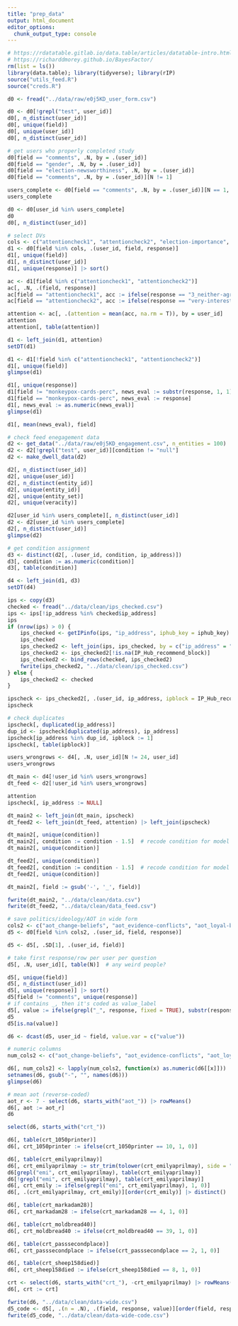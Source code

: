 ```yaml
---
title: "prep_data"
output: html_document
editor_options: 
  chunk_output_type: console
---
```


```r
# https://rdatatable.gitlab.io/data.table/articles/datatable-intro.html
# https://richarddmorey.github.io/BayesFactor/
rm(list = ls())
library(data.table); library(tidyverse); library(rIP)
source("utils_feed.R")
source("creds.R")
```


```r
d0 <- fread("../data/raw/e0j5KD_user_form.csv")
```


```r
d0 <- d0[!grepl("test", user_id)]
d0[, n_distinct(user_id)]
d0[, unique(field)]
d0[, unique(user_id)]
d0[, n_distinct(user_id)]
```


```r
# get users who properly completed study
d0[field == "comments", .N, by = .(user_id)]
d0[field == "gender", .N, by = .(user_id)]
d0[field == "election-newsworthiness", .N, by = .(user_id)]
d0[field == "comments", .N, by = .(user_id)][N != 1]

users_complete <- d0[field == "comments", .N, by = .(user_id)][N == 1, user_id]
users_complete

d0 <- d0[user_id %in% users_complete]
d0
d0[, n_distinct(user_id)]


```


```r
# select DVs
cols <- c("attentioncheck1", "attentioncheck2", "election-importance", "election-newsworthiness", "johnny-importance", "johnny-newsworthiness", "monkeypox-importance", "monkeypox-newsworthiness", "covid-importance", "covid-newsworthiness", "election-exposure-frequency", "johnny-exposure-frequency", "monkeypox-exposure-frequency", "covid-exposure-frequency", "election-desired-frequency", "johnny-desired-frequency", "monkeypox-desired-frequency", "covid-desired-frequency", "monkeypox-concern", "monkeypox-worry", "monkeypox-vax", "monkeypox-problem", "monkeypox-cards-perc", "covid-tired", "covid-changesubject", "covid-sickhearing")
d1 <- d0[field %in% cols, .(user_id, field, response)]
d1[, unique(field)]
d1[, n_distinct(user_id)]
d1[, unique(response)] |> sort()
```


```r
ac <- d1[field %in% c("attentioncheck1", "attentioncheck2")]
ac[, .N, .(field, response)]
ac[field == "attentioncheck1", acc := ifelse(response == "3_neither-agree-nor-disagree", 1, 0)]
ac[field == "attentioncheck2", acc := ifelse(response == "very-interested;extremely-interested", 1, 0)]

attention <- ac[, .(attention = mean(acc, na.rm = T)), by = user_id]
attention
attention[, table(attention)]

d1 <- left_join(d1, attention)
setDT(d1)
```


```r
d1 <- d1[!field %in% c("attentioncheck1", "attentioncheck2")]
d1[, unique(field)]
glimpse(d1)

d1[, unique(response)]
d1[field != "monkeypox-cards-perc", news_eval := substr(response, 1, 1)]
d1[field == "monkeypox-cards-perc", news_eval := response]
d1[, news_eval := as.numeric(news_eval)]
glimpse(d1)

d1[, mean(news_eval), field]
```


```r
# check feed enegagement data
d2 <- get_data("../data/raw/e0j5KD_engagement.csv", n_entities = 100)
d2 <- d2[!grepl("test", user_id)][condition != "null"]
d2 <- make_dwell_data(d2)

d2[, n_distinct(user_id)]
d2[, unique(user_id)]
d2[, n_distinct(entity_id)]
d2[, unique(entity_id)]
d2[, unique(entity_set)]
d2[, unique(veracity)]

d2[user_id %in% users_complete][, n_distinct(user_id)]
d2 <- d2[user_id %in% users_complete]
d2[, n_distinct(user_id)]
glimpse(d2)

# get condition assignment
d3 <- distinct(d2[, .(user_id, condition, ip_address)])
d3[, condition := as.numeric(condition)]
d3[, table(condition)]

d4 <- left_join(d1, d3)
setDT(d4)
```


```r
ips <- copy(d3)
checked <- fread("../data/clean/ips_checked.csv")
ips <- ips[!ip_address %in% checked$ip_address]
ips
if (nrow(ips) > 0) {
    ips_checked <- getIPinfo(ips, "ip_address", iphub_key = iphub_key)
    ips_checked
    ips_checked2 <- left_join(ips, ips_checked, by = c("ip_address" = "IPAddress"))
    ips_checked2 <- ips_checked2[!is.na(IP_Hub_recommend_block)]
    ips_checked2 <- bind_rows(checked, ips_checked2)
    fwrite(ips_checked2, "../data/clean/ips_checked.csv")
} else {
    ips_checked2 <- checked
}
```


```r
ipscheck <- ips_checked2[, .(user_id, ip_address, ipblock = IP_Hub_recommend_block)]
ipscheck

# check duplicates
ipscheck[, duplicated(ip_address)]
dup_id <- ipscheck[duplicated(ip_address), ip_address]
ipscheck[ip_address %in% dup_id, ipblock := 1]
ipscheck[, table(ipblock)]
```


```r
users_wrongrows <- d4[, .N, user_id][N != 24, user_id]
users_wrongrows

dt_main <- d4[!user_id %in% users_wrongrows]
dt_feed <- d2[!user_id %in% users_wrongrows]
```


```r
attention
ipscheck[, ip_address := NULL]

dt_main2 <- left_join(dt_main, ipscheck)
dt_feed2 <- left_join(dt_feed, attention) |> left_join(ipscheck)

dt_main2[, unique(condition)]
dt_main2[, condition := condition - 1.5]  # recode condition for model fitting
dt_main2[, unique(condition)]

dt_feed2[, unique(condition)]
dt_feed2[, condition := condition - 1.5]  # recode condition for model fitting
dt_feed2[, unique(condition)]
```


```r
dt_main2[, field := gsub('-', '_', field)]
```


```r
fwrite(dt_main2, "../data/clean/data.csv")
fwrite(dt_feed2, "../data/clean/data_feed.csv")
```



```r
# save politics/ideology/AOT in wide form
cols2 <- c("aot_change-beliefs", "aot_evidence-conflicts", "aot_loyal-beliefs", "aot_maintain-beliefs", "aot_regardless-topic", "aot_true-important", "economicissuespref", "politicalposition", "politicalpref", "socialissuespref", "social-media_accuracy-importance", "social-media_followers", "social-media_following", "social-media_share-politics", "social-media_use-freq", "crt_10-50-printer", "crt_emily-april-may", "crt_mark-adam-28", "crt_mold-bread-40", "crt_pass-second-place", "crt_sheep-15-8-died", "ses_education-level", "ses_education-years", "ses_income", "ses_ladder","age", "covidvaccine", "ethnicity", "gender", "comments", "random", "study-duration")
d5 <- d0[field %in% cols2, .(user_id, field, response)]

d5 <- d5[, .SD[1], .(user_id, field)] 

# take first response/row per user per question
d5[, .N, user_id][, table(N)]  # any weird people? 

d5[, unique(field)]
d5[, n_distinct(user_id)]
d5[, unique(response)] |> sort()
d5[field != "comments", unique(response)]
# if contains _, then it's coded as value_label
d5[, value := ifelse(grepl("_", response, fixed = TRUE), substr(response, 1, 1), response)]
d5
d5[is.na(value)]

d6 <- dcast(d5, user_id ~ field, value.var = c("value"))

# numeric columns
num_cols2 <- c("aot_change-beliefs", "aot_evidence-conflicts", "aot_loyal-beliefs", "aot_maintain-beliefs", "aot_regardless-topic", "aot_true-important", "economicissuespref", "politicalposition", "politicalpref", "socialissuespref", "social-media_accuracy-importance", "social-media_followers", "social-media_following", "social-media_share-politics", "social-media_use-freq", "crt_10-50-printer", "crt_mark-adam-28", "crt_mold-bread-40", "crt_pass-second-place", "crt_sheep-15-8-died", "ses_education-level", "ses_education-years", "ses_income", "ses_ladder","age", "covidvaccine", "study-duration")

d6[, num_cols2] <- lapply(num_cols2, function(x) as.numeric(d6[[x]]))
setnames(d6, gsub("-", "", names(d6)))
glimpse(d6)

# mean aot (reverse-coded)
aot_r <- 7 - select(d6, starts_with("aot_")) |> rowMeans()
d6[, aot := aot_r]
d6
```


```r
select(d6, starts_with("crt_"))

d6[, table(crt_1050printer)]
d6[, crt_1050printer := ifelse(crt_1050printer == 10, 1, 0)]

d6[, table(crt_emilyaprilmay)]
d6[, crt_emilyaprilmay := str_trim(tolower(crt_emilyaprilmay), side = "both")]
d6[grepl("emi", crt_emilyaprilmay), table(crt_emilyaprilmay)]
d6[!grepl("emi", crt_emilyaprilmay), table(crt_emilyaprilmay)]
d6[, crt_emily := ifelse(grepl("emi", crt_emilyaprilmay), 1, 0)]
d6[, .(crt_emilyaprilmay, crt_emily)][order(crt_emily)] |> distinct()

d6[, table(crt_markadam28)]
d6[, crt_markadam28 := ifelse(crt_markadam28 == 4, 1, 0)]

d6[, table(crt_moldbread40)]
d6[, crt_moldbread40 := ifelse(crt_moldbread40 == 39, 1, 0)]

d6[, table(crt_passsecondplace)]
d6[, crt_passsecondplace := ifelse(crt_passsecondplace == 2, 1, 0)]

d6[, table(crt_sheep158died)]
d6[, crt_sheep158died := ifelse(crt_sheep158died == 8, 1, 0)]

crt <- select(d6, starts_with("crt_"), -crt_emilyaprilmay) |> rowMeans()
d6[, crt := crt]
```



```r
fwrite(d6, "../data/clean/data-wide.csv")
d5_code <- d5[, .(n = .N), .(field, response, value)][order(field, response)]
fwrite(d5_code, "../data/clean/data-wide-code.csv")
```

